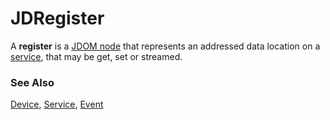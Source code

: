 # JDRegister

A **register** is a [JDOM node](/clients/javascript/jdom/) that represents an addressed data location
on a [service](/clients/javascript/jdom/service/), that may be get, set or streamed. 

### See Also

[Device](/clients/javascript/jdom/device/), [Service](/clients/javascript/jdom/service/), [Event](/clients/javascript/jdom/event/)